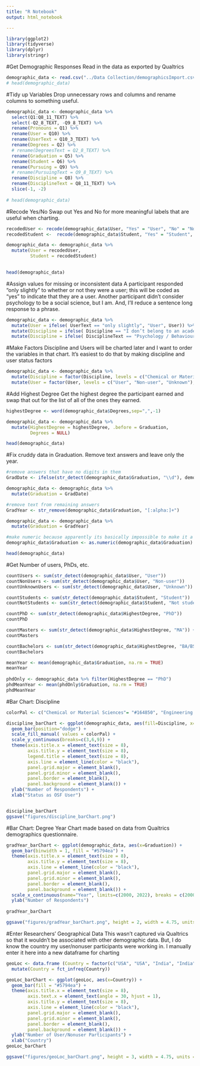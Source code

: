 ```yaml
---
title: "R Notebook"
output: html_notebook

---
```


```r
library(ggplot2)
library(tidyverse)
library(dplyr)
library(stringr)

```

#Get Demographic Responses
Read in the data as exported by Qualtrics

```r
demographic_data <- read.csv("../Data Collection/demographicsImport.csv")
# head(demographic_data)
```

#Tidy up Variables
Drop unnecessary rows and columns and rename columns to something useful. 
```r
demographic_data <- demographic_data %>%
  select(Q1:Q8_11_TEXT) %>%
  select(-Q2_8_TEXT, -Q9_8_TEXT) %>%
  rename(Pronouns = Q1) %>%
  rename(User = Q10) %>%
  rename(UserText = Q10_3_TEXT) %>%
  rename(Degrees = Q2) %>%
  # rename(DegreesText = Q2_8_TEXT) %>%
  rename(Graduation = Q5) %>%
  rename(Student = Q6) %>%
  rename(Pursuing = Q9) %>%
  # rename(PursuingText = Q9_8_TEXT) %>%
  rename(Discipline = Q8) %>%
  rename(DisciplineText = Q8_11_TEXT) %>%
  slice(-1, -2)
  
# head(demographic_data)
```

#Recode Yes/No
Swap out Yes and No for more meaningful labels that are useful when charting.

```r
recodedUser <- recode(demographic_data$User, "Yes" = "User", "No" = "Non-user", .default = "Unknown")
recodedStudent <-  recode(demographic_data$Student, "Yes" = "Student", "No" = "Not student", .default = "Unknown")

demographic_data <- demographic_data %>%
  mutate(User = recodedUser,
         Student = recodedStudent)
  

head(demographic_data)
```

#Assign values for missing or inconsistent data
A participant responded "only slightly" to whether or not they were a user; this will be coded as "yes" to indicate that they are a user. Another participant didn't consider psychology to be a social science, but I am. And, I'll reduce a sentence long response to a phrase.

```r
demographic_data <- demographic_data %>%
  mutate(User = ifelse( UserText == "only slightly", "User", User)) %>%
  mutate(Discipline = ifelse( Discipline == "I don’t belong to an academic discipline", "No Discipline", Discipline)) %>%
  mutate(Discipline = ifelse( DisciplineText == "Psychology / Behavioural Science", "Social Science", Discipline))

```

#Make Factors
Discipline and Users will be charted later and I want to order the variables in that chart. It's easiest to do that by making discipline and user status factors
```r
demographic_data <- demographic_data %>%
  mutate(Discipline = factor(Discipline, levels = c("Chemical or Material Sciences", "Engineering or Computer Science", "Health or Medical Sciences", "Humanities", "Life or Earth Sciences","Physics or Math", "Social Science", "No Discipline"), ordered = TRUE)) %>%
  mutate(User = factor(User, levels = c("User", "Non-user", "Unknown"), ordered = TRUE))

```


#Add Highest Degree
Get the highest degree the participant earned and swap that out for the list of all of the ones they earned.

```r
highestDegree <- word(demographic_data$Degrees,sep=",",-1)

demographic_data <- demographic_data %>%
  mutate(HighestDegree = highestDegree, .before = Graduation,
         Degrees = NULL)

head(demographic_data)
```

#Fix cruddy data in Graduation.
Remove text answers and leave only the year.

```r
#remove answers that have no digits in them
GradDate <- ifelse(str_detect(demographic_data$Graduation, "\\d"), demographic_data$Graduation, NA)

demographic_data <- demographic_data %>%
  mutate(Graduation = GradDate)

#remove text from remaining answers
GradYear <- str_remove(demographic_data$Graduation, "[:alpha:]+")

demographic_data <- demographic_data %>%
  mutate(Graduation = GradYear) 

#make numeric because apparently its basically impossible to make it a date
demographic_data$Graduation <- as.numeric(demographic_data$Graduation)

head(demographic_data)
```


#Get Number of users, PhDs, etc.

```r
countUsers <- sum(str_detect(demographic_data$User, "User"))
countNonUsers <- sum(str_detect(demographic_data$User, "Non-user"))
countUnknownUsers <- sum(str_detect(demographic_data$User, "Unknown"))

countStudents <- sum(str_detect(demographic_data$Student, "Student"))
countNotStudents <- sum(str_detect(demographic_data$Student, "Not student"))                      

countPhD <- sum(str_detect(demographic_data$HighestDegree, "PhD"))
countPhD

countMasters <- sum(str_detect(demographic_data$HighestDegree, "MA")) + sum(str_detect(demographic_data$HighestDegree, "MS"))
countMasters

countBachelors <- sum(str_detect(demographic_data$HighestDegree, "BA/BS"))
countBachelors 

meanYear <- mean(demographic_data$Graduation, na.rm = TRUE)
meanYear 
  
phdOnly <- demographic_data %>% filter(HighestDegree == "PhD")
phdMeanYear <- mean(phdOnly$Graduation, na.rm = TRUE)
phdMeanYear
```


#Bar Chart: Discipline
```r

colorPal <- c("Chemical or Material Sciences"= "#164850", "Engineering or Computer Science"=  "#5794ea", "Health or Medical Sciences"=  "#14cc9b", "Humanities"= "#f5f749", "Life or Earth Sciences"=  "#f7d69b","Physics or Math"=  "#f9b4ed","Social Science"=  "#ee7a44","No Discipline"=  "#4a0809")

discipline_barChart <- ggplot(demographic_data, aes(fill=Discipline, x=User)) + 
  geom_bar(position="dodge") + 
  scale_fill_manual( values = colorPal) +
  scale_y_continuous(breaks=c(3,6,9)) +
  theme(axis.title.x = element_text(size = 8),
        axis.title.y = element_text(size = 8),
        legend.title = element_text(size = 8),
        axis.line = element_line(color = "black"),
        panel.grid.major = element_blank(),
        panel.grid.minor = element_blank(),
        panel.border = element_blank(),
        panel.background = element_blank()) +
  ylab("Number of Respondents") +
  xlab("Status as OSF User")


discipline_barChart
ggsave("figures/discipline_barChart.png")
```


#Bar Chart: Degree Year
Chart made based on data from Qualtrics demographics questionnaire.
```r
gradYear_barChart <- ggplot(demographic_data, aes(x=Graduation)) + 
  geom_bar(binwidth = 1, fill = "#5794ea") + 
  theme(axis.title.x = element_text(size = 8),
        axis.title.y = element_text(size = 8),
        axis.line = element_line(color = "black"),
        panel.grid.major = element_blank(),
        panel.grid.minor = element_blank(),
        panel.border = element_blank(),
        panel.background = element_blank()) +
  scale_x_continuous(name="Year", limits=c(2000, 2022), breaks = c(2000, 2002, 2004, 2006, 2008, 2010, 2012, 2014, 2016, 2018, 2020, 2022)) +
  ylab("Number of Respondents") 
  
gradYear_barChart

ggsave("figures/gradYear_barChart.png", height = 2, width = 4.75, units = "in")
```

#Enter Researchers' Geographical Data
This wasn't captured via Qualtrics so that it wouldn't be associated with other demographic data. But, I do know the country my user/nonuser participants were working in. I manually enter it here into a new dataframe for charting

```r
geoLoc <- data.frame (Country = factor(c("USA", "USA", "India", "India", "USA", "Denmark", "Pakistan", "Sweden", "USA", "Switzerland", "Germany", "Germany", "USA", "UK", "USA", "Denmark", "USA", "Czech Republic", "Germany", "Brazil", "Canada", "Sweden", "Brazil", "USA"), levels = c("Brazil", "Canada", "Czech Republic", "Denmark", "Germany", "India", "Pakistan", "Sweden", "Switzerland", "UK", "USA")) ) %>%
  mutate(Country = fct_infreq(Country))

geoLoc_barChart <- ggplot(geoLoc, aes(x=Country)) + 
  geom_bar(fill = "#5794ea") + 
  theme(axis.title.x = element_text(size = 8),
        axis.text.x = element_text(angle = 30, hjust = 1),
        axis.title.y = element_text(size = 8),
        axis.line = element_line(color = "black"),
        panel.grid.major = element_blank(),
        panel.grid.minor = element_blank(),
        panel.border = element_blank(),
        panel.background = element_blank()) +
  ylab("Number of User/Nonuser Participants") +
  xlab("Country")
geoLoc_barChart

ggsave("figures/geoLoc_barChart.png", height = 3, width = 4.75, units = "in")
```


